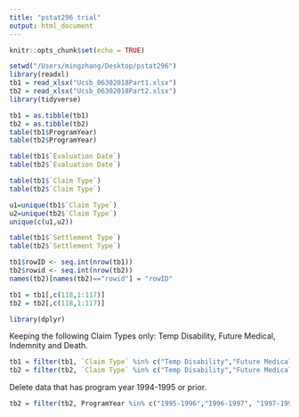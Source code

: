 ```yaml
---
title: "pstat296 trial"
output: html_document
---
```


```r
knitr::opts_chunk$set(echo = TRUE)
```

```r
setwd("/Users/mingzhang/Desktop/pstat296")
library(readxl)
tb1 = read_xlsx("Ucsb_06302018Part1.xlsx")
tb2 = read_xlsx("Ucsb_06302018Part2.xlsx")
library(tidyverse)
```

```r
tb1 = as.tibble(tb1)
tb2 = as.tibble(tb2)
table(tb1$ProgramYear)
table(tb2$ProgramYear)
```

```r
table(tb1$`Evaluation Date`)
table(tb2$`Evaluation Date`)

```

```r
table(tb1$`Claim Type`)
table(tb2$`Claim Type`)
```

```r
u1=unique(tb1$`Claim Type`)
u2=unique(tb2$`Claim Type`)
unique(c(u1,u2))
```

```r
table(tb1$`Settlement Type`)
table(tb2$`Settlement Type`)
```

```r
tb1$rowID <- seq.int(nrow(tb1))
tb2$rowid <- seq.int(nrow(tb2))
names(tb2)[names(tb2)=="rowid"] = "rowID"
```

```r
tb1 = tb1[,c(118,1:117)]
tb2 = tb2[,c(118,1:117)]
```


```r
library(dplyr)
```


Keeping the following Claim Types only:  Temp Disability, Future Medical, Indemnity and Death. 
```r
tb1 = filter(tb1, `Claim Type` %in% c("Temp Disability","Future Medical"))
tb2 = filter(tb2, `Claim Type` %in% c("Temp Disability","Future Medical", "Indemnity", "Death"))
```


Delete data that has program year 1994-1995 or prior.
```r
tb2 = filter(tb2, ProgramYear %in% c("1995-1996","1996-1997", "1997-1998","1998-1999","1999-2000","2000-2001","2001-2002","2002-2003","2003-2004","2004-2005","2005-2006","2006-2007","2007-2008","2008-2009","2009-2010","2010-2011","2011-2012","2012-2013","2013-2014","2014-2015","2015-2016","2016-2017","2017-2018"))
```

